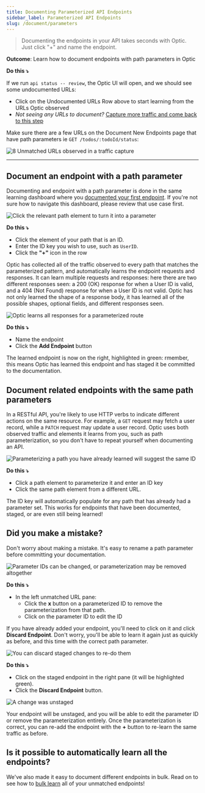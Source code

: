 ```yaml
---
title: Documenting Parameterized API Endpoints
sidebar_label: Parameterized API Endpoints
slug: /document/parameters
---
```


> Documenting the endpoints in your API takes seconds with Optic. Just click "+" and name the endpoint.

**Outcome**: Learn how to document endpoints with path parameters in Optic

**Do this ⤵️**

If we run `api status -- review`, the Optic UI will open, and we should see some undocumented URLs:
- Click on the Undocumented URLs Row above to start learning from the URLs Optic observed
- *Not seeing any URLs to document?* [Capture more traffic and come back to this step](/document)

Make sure there are a few URLs on the Document New Endpoints page that have path parameters ie `GET /todos/:todoId/status`:

<Paper elevation={3}>

![8 Unmatched URLs observed in a traffic capture](/img/docs/doc-8-unmatched.png)

</Paper>

---

## Document an endpoint with a path parameter

Documenting and endpoint with a path parameter is done in the same learning dashboard where you [documented your first endpoint](/document/baseline#documenting-your-first-endpoint). If you're not sure how to navigate this dashboard, please review that use case first.

<Paper elevation={3}>

  ![Click the relevant path element to turn it into a parameter](/img/docs/params-set-param.png)

</Paper>

**Do this ⤵️**

- Click the element of your path that is an ID.
- Enter the ID key you wish to use, such as `UserID`.
- Click the **"+"** icon in the row

Optic has collected all of the traffic observed to every path that matches the parameterized pattern, and automatically learns the endpoint requests and responses. It can learn multiple requests and responses: here there are two different responses seen: a 200 (OK) response for when a User ID is valid, and a 404 (Not Found) response for when a User ID is not valid. Optic has not only learned the shape of a response body, it has learned all of the possible shapes, optional fields, and different responses seen.

<Paper elevation={3}>

  ![Optic learns all responses for a parameterized route](/img/docs/params-learning.png)

</Paper>

**Do this ⤵️**

- Name the endpoint
- Click the **Add Endpoint** button

The learned endpoint is now on the right, highlighted in green: rmember, this means Optic has learned this endpoint and has staged it be committed to the documentation.

## Document related endpoints with the same path parameters

In a RESTful API, you're likely to use HTTP verbs to indicate different actions on the same resource. For example, a `GET` request may fetch a user record, while a `PATCH` request may update a user record. Optic uses both observed traffic and elements it learns from you, such as path parameterization, so you don't have to repeat yourself when documenting an API.

<Paper elevation={3}>

  ![Parameterizing a path you have already learned will suggest the same ID](/img/docs/params-same-param.png)

</Paper>

**Do this ⤵️**

- Click a path element to parameterize it and enter an ID key
- Click the same path element from a different URL.

The ID key will automatically populate for any path that has already had a parameter set. This works for endpoints that have been documented, staged, or are even still being learned!

## Did you make a mistake?

Don't worry about making a mistake. It's easy to rename a path parameter before committing your documentation.

<Paper elevation={3}>

  ![Parameter IDs can be changed, or parameterization may be removed altogether](/img/docs/params-change-id.png)

</Paper>

**Do this ⤵️**

- In the left unmatched URL pane:
    - Click the **x** button on a parameterized ID to remove the parameterization from that path.
    - Click on the parameter ID to edit the ID

If you have already added your endpoint, you'll need to click on it and click **Discard Endpoint**. Don't worry, you'll be able to learn it again just as quickly as before, and this time with the correct path parameter.

<Paper elevation={3}>

  ![You can discard staged changes to re-do them](/img/docs/params-discard-endpoint.png)

</Paper>

**Do this ⤵️**

- Click on the staged endpoint in the right pane (it will be highlighted green).
- Click the **Discard Endpoint** button.

<Paper elevation={3}>

  ![A change was unstaged](/img/docs/params-unstage.png)

</Paper>

Your endpoint will be unstaged, and you will be able to edit the parameter ID or remove the parameterization entirely. Once the parameterization is correct, you can re-add the endpoint with the **+** button to re-learn the same traffic as before.

## Is it possible to automatically learn all the endpoints?

We've also made it easy to document different endpoints in bulk. Read on to see how to [bulk learn](/document/advanced/bulk) all of your unmatched endpoints!
